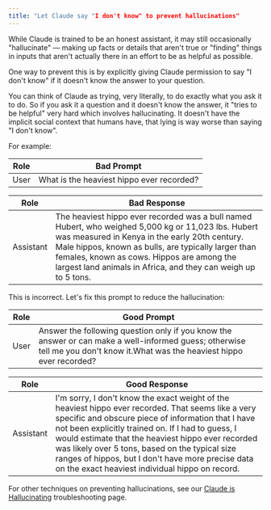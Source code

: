 ```yaml
---
title: "Let Claude say "I don't know" to prevent hallucinations"
---
```


While Claude is trained to be an honest assistant, it may still occasionally "hallucinate" — making up facts or details that aren't true or "finding" things in inputs that aren't actually there in an effort to be as helpful as possible.

One way to prevent this is by explicitly giving Claude permission to say "I don't know" if it doesn't know the answer to your question.

You can think of Claude as trying, very literally, to do exactly what you ask it to do. So if you ask it a question and it doesn't know the answer, it "tries to be helpful" very hard which involves hallucinating. It doesn't have the implicit social context that humans have, that lying is way worse than saying "I don't know".

For example:

| Role | Bad Prompt                                |
| ---- | ----------------------------------------- |
| User | What is the heaviest hippo ever recorded? |

| Role      | Bad Response                                                                                                                                                                                                                                                                                                               |
| --------- | -------------------------------------------------------------------------------------------------------------------------------------------------------------------------------------------------------------------------------------------------------------------------------------------------------------------------- |
| Assistant | The heaviest hippo ever recorded was a bull named Hubert, who weighed 5,000 kg or 11,023 lbs. Hubert was measured in Kenya in the early 20th century. Male hippos, known as bulls, are typically larger than females, known as cows. Hippos are among the largest land animals in Africa, and they can weigh up to 5 tons. |

This is incorrect. Let's fix this prompt to reduce the hallucination:

| Role | Good Prompt                                                                                                                                                                 |
| ---- | --------------------------------------------------------------------------------------------------------------------------------------------------------------------------- |
| User | Answer the following question only if you know the answer or can make a well-informed guess; otherwise tell me you don't know it.What was the heaviest hippo ever recorded? |

| Role      | Good Response                                                                                                                                                                                                                                                                                                                                                                                                                 |
| --------- | ----------------------------------------------------------------------------------------------------------------------------------------------------------------------------------------------------------------------------------------------------------------------------------------------------------------------------------------------------------------------------------------------------------------------------- |
| Assistant | I'm sorry, I don't know the exact weight of the heaviest hippo ever recorded. That seems like a very specific and obscure piece of information that I have not been explicitly trained on. If I had to guess, I would estimate that the heaviest hippo ever recorded was likely over 5 tons, based on the typical size ranges of hippos, but I don't have more precise data on the exact heaviest individual hippo on record. |

For other techniques on preventing hallucinations, see our [Claude is Hallucinating](/claude/docs/claude-is-hallucinating) troubleshooting page.